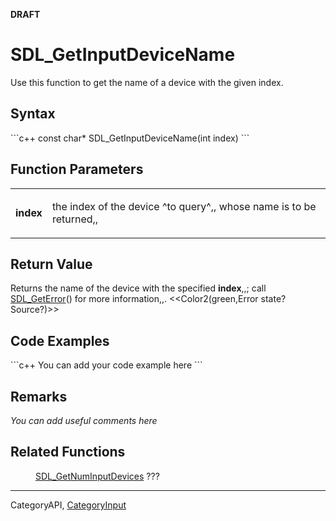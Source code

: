 <!-- pragma section-numbers off -->
<!-- pragma camelcase off -->
'''DRAFT'''

= SDL_GetInputDeviceName =
Use this function to get the name of a device with the given index.


== Syntax ==
```c++
const char* SDL_GetInputDeviceName(int index)
```

== Function Parameters ==
{|
|'''index'''
|the index of the device ^to query^,, whose name is to be returned,,
|}

== Return Value ==
Returns the name of the device with the specified '''index''',,; call [[SDL_GetError]]() for more information,,.
<<Color2(green,Error state?  Source?)>>

== Code Examples ==
```c++
You can add your code example here
```

== Remarks ==
''You can add useful comments here''

== Related Functions ==
:[[SDL_GetNumInputDevices]] ???

----
Category<code></code>API, [[CategoryInput]]
